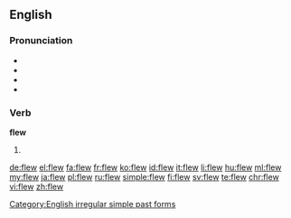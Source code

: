 ==English==

===Pronunciation===
* {{audio|en-us-flew.ogg|Audio (US)}}
* {{IPA|/fluː/}}
* {{rhymes|uː}}
* {{homophones|lang=en|flu|flue}}

===Verb===
'''flew'''

# {{en-simple past of|fly}}

[[Category:English irregular simple past forms]]

[[de:flew]]
[[el:flew]]
[[fa:flew]]
[[fr:flew]]
[[ko:flew]]
[[id:flew]]
[[it:flew]]
[[li:flew]]
[[hu:flew]]
[[ml:flew]]
[[my:flew]]
[[ja:flew]]
[[pl:flew]]
[[ru:flew]]
[[simple:flew]]
[[fi:flew]]
[[sv:flew]]
[[te:flew]]
[[chr:flew]]
[[vi:flew]]
[[zh:flew]]